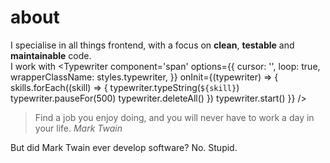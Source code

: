
# about

I specialise in all things frontend, with a focus on **clean**, **testable** and **maintainable** code.<br />
I work with <Typewriter
  component='span'
  options={{
    cursor: '',
    loop: true,
    wrapperClassName: styles.typewriter,
  }}
  onInit={(typewriter) => {
    skills.forEach((skill) => {
      typewriter.typeString(`${skill}`)
      typewriter.pauseFor(500)
      typewriter.deleteAll()
    })
    typewriter.start()
  }}
/>

> Find a job you enjoy doing, and you will never have to work a day in your life.
<cite>Mark Twain</cite>

But did Mark Twain ever develop software? No. Stupid.

<Grafana className={styles.jobSummary} />
<Ibm className={styles.jobSummary} />
<Qinetiq className={styles.jobSummary} />
<Durham className={styles.jobSummary} />

